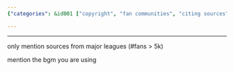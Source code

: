 ```yaml
---
{"categories": &id001 ["copyright", "fan communities", "citing sources", "large fan bases", "background music", "circumvention", "intellectual property"], "category": "copyright", "date": "2022-09-09 16:40:00", "description": "This article highlights the significance of adhering to copyright laws and avoiding circumvention while drawing content from large fan communities. It emphasizes the importance of properly citing sources and specifying the background music used, ensuring compliance with legal guidelines.", "tags": *id001, "title": "copyright issues circumvention"}

---
```


------

only mention sources from major leagues (#fans > 5k)

mention the bgm you are using

